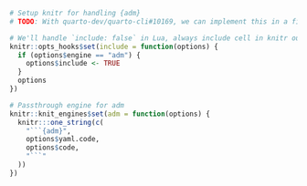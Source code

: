 ```r
# Setup knitr for handling {adm}
# TODO: With quarto-dev/quarto-cli#10169, we can implement this in a filter

# We'll handle `include: false` in Lua, always include cell in knitr output
knitr::opts_hooks$set(include = function(options) {
  if (options$engine == "adm") {
    options$include <- TRUE
  }
  options
})

# Passthrough engine for adm
knitr::knit_engines$set(adm = function(options) {
  knitr:::one_string(c(
    "```{adm}",
    options$yaml.code,
    options$code,
    "```"
  ))
})
```
